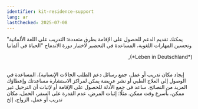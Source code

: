 ```yaml
---
identifier: kit-residence-support
lang: ar
lastChecked: 2025-07-08
---
```

 "يمكنك تقديم الدعم للحصول على الإقامة بطرق متعددة: التدريب على اللغة الألمانية وتحسين المهارات اللغوية، المساعدة في التحضير لاختبار دورة الاندماج "الحياة في ألمانيا  
<p align="right">,(*Leben in Deutschland*)</p>
<br/> إيجاد مكان تدريب أو عمل، جمع رسائل دعم (لطلب الحالات الإنسانية)، المساعدة في الوصول إلى العلاج الطبي أو نشر عريضة
يمكن لمراكز الاستشارة مساعدتك وإعطاؤك المزيد من النصائح. ساعد في جمع الأدلة للحصول على الإقامة أو لإثبات أن الترحيل غير ممكن، بأسرع وقت ممكن. مثلًا: إثبات المرض، عدم القدرة على السفر، الحمل، مكان تدريب أو عمل، الزواج، إلخ
